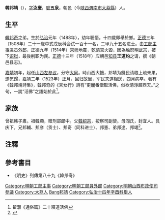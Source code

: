 {{明清人物信息框
| 姓名 = 韓邦靖
| 原名 =
| 圖片名稱= 
| 圖片大小 =
| 圖片說明 = 
| 最高職務 =山西布政使司左參議
| 國家 = 大明 
| 爵位 =
| 籍貫 = [[陕西|陕西]][[大荔縣|大荔縣]]
| 族裔 = 
| 字號 = 
| 諡號 =
| 出生日期 = 弘治元年戊申闰正月初一日
| 出生地點 = 
| 逝世日期 = 嘉靖二年癸未
| 逝世地點 =
| 墓葬 =
| 配偶 = 娶屈氏
| 親屬 = （父）[[韓紹宗|韓紹宗]]、（兄）[[韓邦奇|韓邦奇]]
| 出身 =
* 弘治十四年（1501年）辛酉科第四十二名舉人
* 正德三年（1508年）戊辰科同進士出身
| 經歷 =
| 著作 = 
}}'''韓邦靖'''（{{bd|1488年||1523年|catIdx=Han韓邦靖}}），[[表字|字]]'''汝慶'''，[[號|號]]'''五泉'''，朝邑（今[[陕西|陕西]][[渭南市|渭南市]][[大荔縣|大荔縣]]）人。

==生平==
[[韓邦奇|韓邦奇]]之弟。生於[[弘治|弘治]]元年（1488年），幼年聰悟。十四歲即舉於鄉。[[正德_(明朝)|正德]]三年（1508年）二十一歲中式戊辰科会试一百十一名，二甲九十五名进士。由[[工部|工部]][[主事|主事]]进[[员外郎|员外郎]]，[[正德_(明朝)|正德]]九年（1514年）[[京师|京师]]地震，[[乾清宫|乾清宫]]火毁，因為触怒[[明武宗|明武宗]]，被下[[诏狱|诏狱]]，最後削职为民。[[正德_(明朝)|正德]]十三年（1518年）应朝邑[[知县|知县]]'''王道约'''之请，撰《朝邑县志》。

[[嘉靖|嘉靖]]初年，起任[[山西|山西]][[左参议|左参议]]，分守[[大同市|大同]]。時山西大饑，邦靖为饑民请粮上疏未果，遂乞歸，[[嘉靖|嘉靖]]二年（1523年）正月，回归故里，军民夹道相送，四月病卒。著有《韓邦靖詩集》，韓邦奇的《宮女行》詩有“更寵番僧取活佛，似欲清淨超西天。”之句，一說“活佛”之語始於此<ref>翟灝《通俗篇》二十釋道活佛</ref>。

==家族== 
曾祖韩子肅。祖韓顯，赠刑部郎中。父[[韓紹宗|韓紹宗]]，按察司副使。母阎氏，封宜人。具庆下，兄邦輔、邦彦（贡士）、邦奇（同科进士）、邦憲、弟邦達、邦翊<ref>{{Cite book|title=天一阁藏明代科举录选刊 登科录 点校本|last=龚延明主编|first=|publisher=宁波出版社|year=2016|isbn=978-7-5526-2320-8|location=宁波|pages=|quote=《天一閣藏明代科舉錄選刊.登科錄》之《正德三年戊辰科進士登科録》}}</ref>。

==注釋==
{{reflist}}

==參考書目==
*《明史》列傳第八十九《韓邦奇》

{{正德三年戊辰科殿試金榜}}
{{DEFAULTSORT:Han韓邦靖}}
[[Category:明朝工部主事|Category:明朝工部主事]]
[[Category:明朝工部員外郎|Category:明朝工部員外郎]]
[[Category:明朝山西布政使司參議|Category:明朝山西布政使司參議]]
[[Category:大荔人|Category:大荔人]]
[[Category:韓姓|Bang邦靖]]
[[Category:弘治十四年辛酉科舉人|Category:弘治十四年辛酉科舉人]]